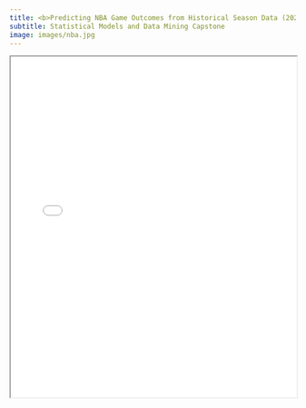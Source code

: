```yaml
---
title: <b>Predicting NBA Game Outcomes from Historical Season Data (2023-2024)</b>
subtitle: Statistical Models and Data Mining Capstone
image: images/nba.jpg
---
```


<iframe src="reports/Stats_101C_final.pdf" width="100%" height="600px">

</iframe>
